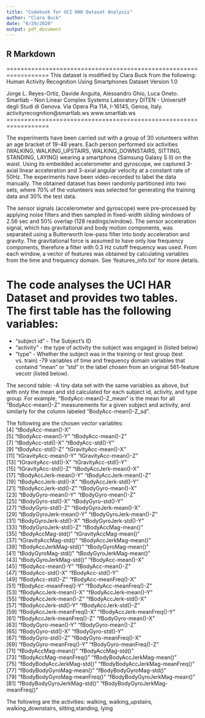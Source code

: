 ```yaml
---
title: "Codebook for UCI HAR Dataset Analysis"
author: "Clara Buck"
date: "6/29/2020"
output: pdf_document
---
```



## R Markdown

==================================================================
This dataset is modified by Clara Buck from the following:
Human Activity Recognition Using Smartphones Dataset
Version 1.0

Jorge L. Reyes-Ortiz, Davide Anguita, Alessandro Ghio, Luca Oneto.
Smartlab - Non Linear Complex Systems Laboratory
DITEN - Universit‡ degli Studi di Genova.
Via Opera Pia 11A, I-16145, Genoa, Italy.
activityrecognition@smartlab.ws
www.smartlab.ws
==================================================================

The experiments have been carried out with a group of 30 volunteers within an age bracket of 19-48 years. Each person performed six activities (WALKING, WALKING_UPSTAIRS, WALKING_DOWNSTAIRS, SITTING, STANDING, LAYING) wearing a smartphone (Samsung Galaxy S II) on the waist. Using its embedded accelerometer and gyroscope, we captured 3-axial linear acceleration and 3-axial angular velocity at a constant rate of 50Hz. The experiments have been video-recorded to label the data manually. The obtained dataset has been randomly partitioned into two sets, where 70% of the volunteers was selected for generating the training data and 30% the test data. 

The sensor signals (accelerometer and gyroscope) were pre-processed by applying noise filters and then sampled in fixed-width sliding windows of 2.56 sec and 50% overlap (128 readings/window). The sensor acceleration signal, which has gravitational and body motion components, was separated using a Butterworth low-pass filter into body acceleration and gravity. The gravitational force is assumed to have only low frequency components, therefore a filter with 0.3 Hz cutoff frequency was used. From each window, a vector of features was obtained by calculating variables from the time and frequency domain. See 'features_info.txt' for more details. 

The code analyses the UCI HAR Dataset and provides two tables. The first table has the following variables: 
======================================
- "subject id" - The Subject's ID
- "activity" - the type of activity the subject was engaged in (listed below)
- "type" - Whether the subject was in the training or test group (test vs. train)
-79 variables of time and frequency domain variables that containd "mean" or "std" in the label chosen from an original 561-feature vecotr (listed below).

The second table:
-A tiny data set with the same variables as above, but with only the mean and std calculated for each subject id, activity, and type group. For example, "BodyAcc-mean()-Z_mean" is the mean for all "BodyAcc-mean()-Z" measurements for a given subject and activity, and similarly for the column labeled "BodyAcc-mean()-Z_sd". 


The following are the chosen vector variables:                             
 [4] "tBodyAcc-mean()-X"              
 [5] "tBodyAcc-mean()-Y"               "tBodyAcc-mean()-Z"              
 [7] "tBodyAcc-std()-X"                "tBodyAcc-std()-Y"               
 [9] "tBodyAcc-std()-Z"                "tGravityAcc-mean()-X"           
[11] "tGravityAcc-mean()-Y"            "tGravityAcc-mean()-Z"           
[13] "tGravityAcc-std()-X"             "tGravityAcc-std()-Y"            
[15] "tGravityAcc-std()-Z"             "tBodyAccJerk-mean()-X"          
[17] "tBodyAccJerk-mean()-Y"           "tBodyAccJerk-mean()-Z"          
[19] "tBodyAccJerk-std()-X"            "tBodyAccJerk-std()-Y"           
[21] "tBodyAccJerk-std()-Z"            "tBodyGyro-mean()-X"             
[23] "tBodyGyro-mean()-Y"              "tBodyGyro-mean()-Z"             
[25] "tBodyGyro-std()-X"               "tBodyGyro-std()-Y"              
[27] "tBodyGyro-std()-Z"               "tBodyGyroJerk-mean()-X"         
[29] "tBodyGyroJerk-mean()-Y"          "tBodyGyroJerk-mean()-Z"         
[31] "tBodyGyroJerk-std()-X"           "tBodyGyroJerk-std()-Y"          
[33] "tBodyGyroJerk-std()-Z"           "tBodyAccMag-mean()"             
[35] "tBodyAccMag-std()"               "tGravityAccMag-mean()"          
[37] "tGravityAccMag-std()"            "tBodyAccJerkMag-mean()"         
[39] "tBodyAccJerkMag-std()"           "tBodyGyroMag-mean()"            
[41] "tBodyGyroMag-std()"              "tBodyGyroJerkMag-mean()"        
[43] "tBodyGyroJerkMag-std()"          "fBodyAcc-mean()-X"              
[45] "fBodyAcc-mean()-Y"               "fBodyAcc-mean()-Z"              
[47] "fBodyAcc-std()-X"                "fBodyAcc-std()-Y"               
[49] "fBodyAcc-std()-Z"                "fBodyAcc-meanFreq()-X"          
[51] "fBodyAcc-meanFreq()-Y"           "fBodyAcc-meanFreq()-Z"          
[53] "fBodyAccJerk-mean()-X"           "fBodyAccJerk-mean()-Y"          
[55] "fBodyAccJerk-mean()-Z"           "fBodyAccJerk-std()-X"           
[57] "fBodyAccJerk-std()-Y"            "fBodyAccJerk-std()-Z"           
[59] "fBodyAccJerk-meanFreq()-X"       "fBodyAccJerk-meanFreq()-Y"      
[61] "fBodyAccJerk-meanFreq()-Z"       "fBodyGyro-mean()-X"             
[63] "fBodyGyro-mean()-Y"              "fBodyGyro-mean()-Z"             
[65] "fBodyGyro-std()-X"               "fBodyGyro-std()-Y"              
[67] "fBodyGyro-std()-Z"               "fBodyGyro-meanFreq()-X"         
[69] "fBodyGyro-meanFreq()-Y"          "fBodyGyro-meanFreq()-Z"         
[71] "fBodyAccMag-mean()"              "fBodyAccMag-std()"              
[73] "fBodyAccMag-meanFreq()"          "fBodyBodyAccJerkMag-mean()"     
[75] "fBodyBodyAccJerkMag-std()"       "fBodyBodyAccJerkMag-meanFreq()" 
[77] "fBodyBodyGyroMag-mean()"         "fBodyBodyGyroMag-std()"         
[79] "fBodyBodyGyroMag-meanFreq()"     "fBodyBodyGyroJerkMag-mean()"    
[81] "fBodyBodyGyroJerkMag-std()"      "fBodyBodyGyroJerkMag-meanFreq()"

 The following are the activities: 
walking, walking_upstairs, walking_downstairs, sitting,standing, lying



